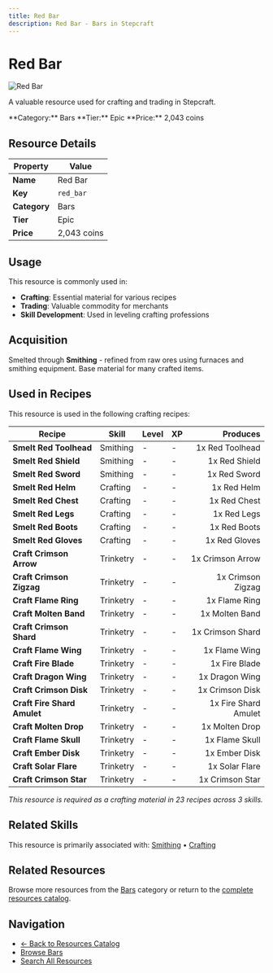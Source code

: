 ```yaml
---
title: Red Bar
description: Red Bar - Bars in Stepcraft
---
```


# Red Bar

<div className="flex items-start gap-6 mb-8">
  <div className="flex-shrink-0">
    <img src="/assets/resources/smithing/red_bar.png" alt="Red Bar" className="w-24 h-24 border rounded-lg" />
  </div>
  <div className="flex-1">
    <div className="space-y-2">
      <p className="text-lg text-muted-foreground">A valuable resource used for crafting and trading in Stepcraft.</p>
      <div className="flex flex-wrap gap-4 text-sm">
        <span className="px-2 py-1 bg-blue-100 dark:bg-blue-900 rounded-md">
          **Category:** Bars
        </span>
        <span className="px-2 py-1 bg-purple-100 dark:bg-purple-900 rounded-md">
          **Tier:** Epic
        </span>
        <span className="px-2 py-1 bg-green-100 dark:bg-green-900 rounded-md">
          **Price:** 2,043 coins
        </span>
      </div>
    </div>
  </div>
</div>

## Resource Details

| Property | Value |
|----------|-------|
| **Name** | Red Bar |
| **Key** | `red_bar` |
| **Category** | Bars |
| **Tier** | Epic |
| **Price** | 2,043 coins |


## Usage

This resource is commonly used in:

- **Crafting**: Essential material for various recipes
- **Trading**: Valuable commodity for merchants
- **Skill Development**: Used in leveling crafting professions


## Acquisition

Smelted through **Smithing** - refined from raw ores using furnaces and smithing equipment. Base material for many crafted items.


## Used in Recipes

This resource is used in the following crafting recipes:

| Recipe | Skill | Level | XP | Produces |
|--------|-------|-------|----|---------:|
| **Smelt Red Toolhead** | Smithing | - | - | 1x Red Toolhead |
| **Smelt Red Shield** | Smithing | - | - | 1x Red Shield |
| **Smelt Red Sword** | Smithing | - | - | 1x Red Sword |
| **Smelt Red Helm** | Crafting | - | - | 1x Red Helm |
| **Smelt Red Chest** | Crafting | - | - | 1x Red Chest |
| **Smelt Red Legs** | Crafting | - | - | 1x Red Legs |
| **Smelt Red Boots** | Crafting | - | - | 1x Red Boots |
| **Smelt Red Gloves** | Crafting | - | - | 1x Red Gloves |
| **Craft Crimson Arrow** | Trinketry | - | - | 1x Crimson Arrow |
| **Craft Crimson Zigzag** | Trinketry | - | - | 1x Crimson Zigzag |
| **Craft Flame Ring** | Trinketry | - | - | 1x Flame Ring |
| **Craft Molten Band** | Trinketry | - | - | 1x Molten Band |
| **Craft Crimson Shard** | Trinketry | - | - | 1x Crimson Shard |
| **Craft Flame Wing** | Trinketry | - | - | 1x Flame Wing |
| **Craft Fire Blade** | Trinketry | - | - | 1x Fire Blade |
| **Craft Dragon Wing** | Trinketry | - | - | 1x Dragon Wing |
| **Craft Crimson Disk** | Trinketry | - | - | 1x Crimson Disk |
| **Craft Fire Shard Amulet** | Trinketry | - | - | 1x Fire Shard Amulet |
| **Craft Molten Drop** | Trinketry | - | - | 1x Molten Drop |
| **Craft Flame Skull** | Trinketry | - | - | 1x Flame Skull |
| **Craft Ember Disk** | Trinketry | - | - | 1x Ember Disk |
| **Craft Solar Flare** | Trinketry | - | - | 1x Solar Flare |
| **Craft Crimson Star** | Trinketry | - | - | 1x Crimson Star |

*This resource is required as a crafting material in 23 recipes across 3 skills.*


## Related Skills

This resource is primarily associated with: [Smithing](/docs/skills/individual/smithing) • [Crafting](/docs/skills/individual/crafting)

## Related Resources

Browse more resources from the [Bars](/docs/resources#bars) category or return to the [complete resources catalog](/docs/resources).

## Navigation

- [← Back to Resources Catalog](/docs/resources)
- [Browse Bars](/docs/resources#bars)
- [Search All Resources](/search)
